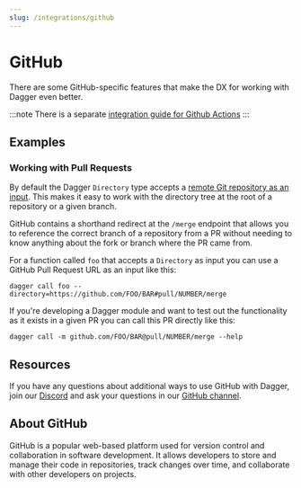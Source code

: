 ```yaml
---
slug: /integrations/github
---
```


# GitHub

There are some GitHub-specific features that make the DX for working with Dagger even better.

:::note
There is a separate [integration guide for Github Actions](./github-actions.mdx)
:::

## Examples

### Working with Pull Requests

By default the Dagger `Directory` type accepts a [remote Git repository as an input](../../cookbook#copy-a-directory-or-remote-repository-to-a-container). This makes it easy to work with the directory tree at the root of a repository or a given branch.

GitHub contains a shorthand redirect at the `/merge` endpoint that allows you to reference the correct branch of a repository from a PR without needing to know anything about the fork or branch where the PR came from.

For a function called `foo` that accepts a `Directory` as input you can use a GitHub Pull Request URL as an input like this:

```
dagger call foo --directory=https://github.com/FOO/BAR#pull/NUMBER/merge
```

If you're developing a Dagger module and want to test out the functionality as it exists in a given PR you can call this PR directly like this: 

```
dagger call -m github.com/FOO/BAR@pull/NUMBER/merge --help
```

## Resources

If you have any questions about additional ways to use GitHub with
Dagger, join our [Discord](https://discord.gg/dagger-io) and ask your questions
in our [GitHub channel](https://discord.com/channels/707636530424053791/1117139064274034809).

## About GitHub

GitHub is a popular web-based platform used for version control and collaboration in software development. It allows developers to store and manage their code in repositories, track changes over time, and collaborate with other developers on projects. 